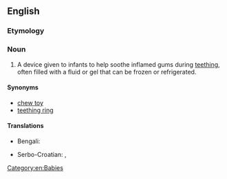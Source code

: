==English==

===Etymology===
{{suffix|en|teethe|er}}

===Noun===
{{en-noun}}

# A device given to infants to help soothe inflamed gums during [[teething]], often filled with a fluid or gel that can be frozen or refrigerated.

====Synonyms====
* [[chew toy]]
* [[teething ring]]

====Translations====
{{trans-top|device given to infants to help soothe inflamed gums during [[teething]]}}
* Bengali: {{t+|bn|নোলা}}
{{trans-mid}}
* Serbo-Croatian: {{t|sh|глођа|f}}, {{t|sh|glođa|f}}
{{trans-bottom}}

[[Category:en:Babies]]